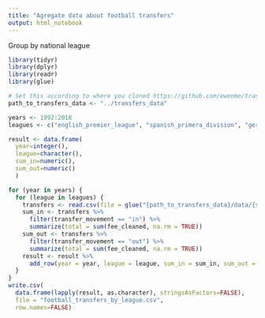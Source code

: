 ```yaml
---
title: "Agregate data about football transfers"
output: html_notebook
---
```


Group by national league

```r
library(tidyr)
library(dplyr)
library(readr)
library(glue)

# Set this according to where you cloned https://github.com/ewenme/transfers
path_to_transfers_data <- "../transfers_data"

years <- 1992:2018
leagues <- c("english_premier_league", "spanish_primera_division", "german_bundesliga_1", "italian_serie_a", "french_ligue_1", "english_championship", "portugese_liga_nos","dutch_eredivisie", "russian_premier_liga")

result <- data.frame(
  year=integer(),
  league=character(),
  sum_in=numeric(),
  sum_out=numeric()
  )

for (year in years) {
  for (league in leagues) {
    transfers <- read.csv(file = glue("{path_to_transfers_data}/data/{year}/{league}.csv"), header = TRUE)
    sum_in <- transfers %>%
      filter(transfer_movement == "in") %>%
      summarize(total = sum(fee_cleaned, na.rm = TRUE))
    sum_out <- transfers %>%
      filter(transfer_movement == "out") %>%
      summarize(total = sum(fee_cleaned, na.rm = TRUE))
    result <- result %>%
      add_row(year = year, league = league, sum_in = sum_in, sum_out = sum_out)
  }
}
write.csv(
  data.frame(lapply(result, as.character), stringsAsFactors=FALSE),
  file = "football_transfers_by_league.csv",
  row.names=FALSE)
```
